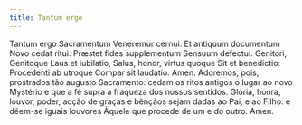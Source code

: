 ```yaml
---
title: Tantum ergo
---
```


<div class="side-by-side not-content">
  <span>
    Tantum ergo Sacramentum Veneremur cernui: Et antiquum documentum Novo cedat
    ritui: Præstet fides supplementum Sensuum defectui. Genitori, Genitoque Laus
    et iubilatio, Salus, honor, virtus quoque Sit et benedictio: Procedenti ab
    utroque Compar sit laudatio. Amen.
  </span>
  <span>
    Adoremos, pois, prostrados tão augusto Sacramento: cedam os ritos antigos o
    lugar ao novo Mystério e que a fé supra a fraqueza dos nossos sentidos.
    Glória, honra, louvor, poder, acção de graças e bênçãos sejam dadas ao Pai,
    e ao Filho: e dêem-se iguais louvores Àquele que procede de um e do outro.
    Amen.
  </span>
</div>
